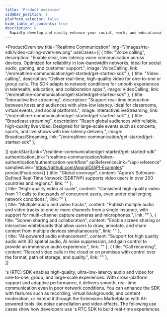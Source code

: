 ```yaml
---
title: 'Product overview'
sidebar_position: 1
platform_selector: false
hide_table_of_contents: true
description: >
  Rapidly develop and easily enhance your social, work, and educational apps with face-to-face interaction.
---
```



<ProductOverview
  title="Realtime Communication"
  img="/images/rtc-sdk/video-calling-overview.png"
   useCases={[
    {
      title: "Voice calling",
      description: "Enable clear, low-latency voice communication across devices. Optimized for reliability in low-bandwidth networks, ideal for social audio, gaming, and customer support.",
      image: VoiceCalling,
      link: "/en/realtime-communication/get-started/get-started-sdk"
    },
    {
      title: "Video calling",
      description: "Deliver real-time, high-quality video for one-to-one or group calls. The SDK adapts to network conditions for smooth experiences in telehealth, education, and collaboration apps.",
      image: VideoCalling,
      link: "/en/realtime-communication/get-started/get-started-sdk"
    },
    {
      title: "Interactive live streaming",
      description: "Support real-time interaction between hosts and audiences with ultra-low latency. Ideal for classrooms, virtual events, and social platforms.",
      image: InteractiveLiveStreaming,
      link: "/en/realtime-communication/get-started/get-started-sdk"
    },
    {
      title: "Broadcast streaming",
      description: "Reach global audiences with reliable, high-quality live video. Designed for large-scale events such as concerts, sports, and live shows with low-latency delivery.",
      image: BroadcastStreaming,
      link: "/en/realtime-communication/get-started/get-started-sdk"
    },


  ]}
  quickStartLink="/realtime-communication/get-started/get-started-sdk"
  authenticationLink="/realtime-communication/token-authentication/authentication-workflow"
  apiReferenceLink="/api-reference"
  samplesLink="https://github.com/AgoraIO/API-Examples"
  productFeatures={[
    {
      title: "Global coverage",
      content: "Agora’s Software-Defined Real-Time Network (SDRTN®) supports video users in over 200 countries and regions.",
      link: ""
    },  
    {
      title: "High-quality video at scale",
      content: "Consistent high-quality video from 1:1 calls to thousands of concurrent users, even under challenging network conditions.",
      link: ""
    },  
    {
      title: "Multiple audio and video tracks",
      content: "Publish multiple audio and video tracks to one or more channels from a single instance, with support for multi-channel capture cameras and microphones.",
      link: ""
    },
    {
      title: "Screen sharing and collaboration",
      content: "Enable screen sharing or interactive whiteboards that allow users to draw, annotate, and share content from multiple devices simultaneously.",
      link: ""
    },    
    {
      title: "AI-powered audio enhancement",
      content: "Support for high quality audio with 3D spatial audio, AI noise suppression, and gain control to provide an immersive audio experience.",
      link: ""
    },
    {
      title: "Call recording",
      content: "Record video calls in the cloud or on premises with control over the format, path of storage, and quality.",
      link: ""
    },    
  ]}

>

<Vg k="COMPANY" />'s <Vpd k="NAME" /> (RTC) SDK enables high-quality, ultra-low-latency audio and video for one-to-one, group, and large-scale experiences. With cross-platform support and adaptive performance, it delivers smooth, real-time communication even in poor network conditions. You can enhance the SDK with features such as recording, virtual backgrounds, and content moderation, or extend it through the Extensions Marketplace with AI-powered tools like noise cancellation and video effects. The following use cases show how developers use <Vg k="COMPANY" />'s RTC SDK to build real-time experiences.


</ProductOverview>